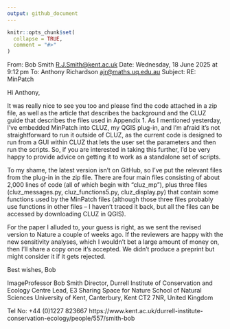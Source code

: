```yaml
---
output: github_document
---
```


<!-- README.md is generated from README.Rmd. Please edit that file -->

```r
knitr::opts_chunk$set(
  collapse = TRUE,
  comment = "#>"
)
```

From: Bob Smith <R.J.Smith@kent.ac.uk>
Date: Wednesday, 18 June 2025 at 9:12 pm
To: Anthony Richardson <ajr@maths.uq.edu.au>
Subject: RE: MinPatch
 
Hi Anthony,
 
It was really nice to see you too and please find the code attached in a zip file, as well as the article that describes the background and the CLUZ guide that describes the files used in Appendix 1. As I mentioned yesterday, I’ve embedded MinPatch into CLUZ, my QGIS plug-in, and I’m afraid it’s not straightforward to run it outside of CLUZ, as the current code is designed to run from a GUI within CLUZ that lets the user set the parameters and then run the scripts. So, if you are interested in taking this further, I’d be very happy to provide advice on getting it to work as a standalone set of scripts.
 
To my shame, the latest version isn’t on GitHub, so I’ve put the relevant files from the plug-in in the zip file. There are four main files consisting of about 2,000 lines of code (all of which begin with “cluz_mp”), plus three files (cluz_messages.py, cluz_functions5.py, cluz_display.py) that contain some functions used by the MinPatch files (although those three files probably use functions in other files – I haven’t traced it back, but all the files can be accessed by downloading CLUZ in QGIS).
 
For the paper I alluded to, your guess is right, as we sent the revised version to Nature a couple of weeks ago. If the reviewers are happy with the new sensitivity analyses, which I wouldn’t bet a large amount of money on, then I’ll share a copy once it’s accepted. We didn’t produce a preprint but might consider it if it gets rejected.
 
Best wishes, Bob
 
 
 
ImageProfessor Bob Smith
Director, Durrell Institute of Conservation and Ecology
Centre Lead, E3 Sharing Space for Nature
School of Natural Sciences
University of Kent, Canterbury, Kent CT2 7NR, United Kingdom
 
Tel No: +44 (0)1227 823667
https://www.kent.ac.uk/durrell-institute-conservation-ecology/people/557/smith-bob
 
 

